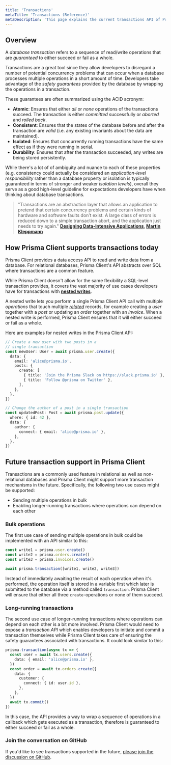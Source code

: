 ```yaml
---
title: 'Transactions'
metaTitle: 'Transactions (Reference)'
metaDescription: 'This page explains the current transactions API of Prisma Client.'
---
```


## Overview

A _database transaction_ refers to a sequence of read/write operations that are _guaranteed_ to either succeed or fail as a whole.

Transactions are a great tool since they allow developers to disregard a number of potential concurrency problems that can occur when a database processes multiple operations in a short amount of time. Developers take advantage of the _safety guarantees_ provided by the database by wrapping the operations in a transaction.

These guarantees are often summarized using the ACID acronym:

- **Atomic**: Ensures that either _all_ or _none_ operations of the transactions succeed. The transaction is either _committed_ successfully or _aborted_ and _rolled back_.
- **Consistent**: Ensures that the states of the database before and after the transaction are _valid_ (i.e. any existing invariants about the data are maintained).
- **Isolated**: Ensures that concurrently running transactions have the same effect as if they were running in serial.
- **Durability**: Ensures that after the transaction succeeded, any writes are being stored persistently.

While there's a lot of of ambiguity and nuance to each of these properties (e.g. consistency could actually be considered an _application-level responsibility_ rather than a database property or isolation is typically guaranteed in terms of stronger and weaker _isolation levels_), overall they serve as a good high-level guideline for expectations developers have when thinking about database transactions.

> "Transactions are an abstraction layer that allows an application to pretend that certain concurrency problems and certain kinds of hardware and software faults don’t exist. A large class of errors is reduced down to a simple transaction abort, and the application just needs to try again." **[Designing Data-Intensive Applications](https://dataintensive.net/), [Martin Kleppmann](https://twitter.com/martinkl)**

## How Prisma Client supports transactions today

Prisma Client provides a data access API to read and write data from a database. For relational databases, Prisma Client's API abstracts over SQL where transactions are a common feature.

While Prisma Client doesn't allow for the same flexibility a SQL-level transaction provides, it covers the vast majority of use cases developers have for transactions with [**nested writes**](relation-queries#nested-writes).

A nested write lets you perform a single Prisma Client API call with multiple _operations_ that touch multiple [_related_](../prisma-schema/relations) records, for example creating a _user_ together with a _post_ or updating an _order_ together with an _invoice_. When a nested write is performed, Prisma Client ensures that it will either succeed or fail as a whole.

Here are examples for nested writes in the Prisma Client API:

```ts
// Create a new user with two posts in a
// single transaction
const newUser: User = await prisma.user.create({
  data: {
    email: 'alice@prisma.io',
    posts: {
      create: [
        { title: 'Join the Prisma Slack on https://slack.prisma.io' },
        { title: 'Follow @prisma on Twitter' },
      ],
    },
  },
})
```

```ts
// Change the author of a post in a single transaction
const updatedPost: Post = await prisma.post.update({
  where: { id: 42 },
  data: {
    author: {
      connect: { email: 'alice@prisma.io' },
    },
  },
})
```

## Future transaction support in Prisma Client

Transactions are a commonly used feature in relational as well as non-relational databases and Prisma Client might support more transaction mechanisms in the future. Specifically, the following two use cases might be supported:

- Sending multiple operations in bulk
- Enabling longer-running transactions where operations can depend on each other

### Bulk operations

The first use case of sending multiple operations in bulk could be implemented with an API similar to this:

```ts
const write1 = prisma.user.create()
const write2 = prisma.orders.create()
const write3 = prisma.invoices.create()

await prisma.transaction([write1, write2, write3])
```

Instead of immediately awaiting the result of each operation when it's performed, the operation itself is stored in a variable first which later is submitted to the database via a method called `transaction`. Prisma Client will ensure that either all three `create`-operations or none of them succeed.

### Long-running transactions

The second use case of longer-running transactions where operations can depend on each other is a bit more involved. Prisma Client would need to expose a _transaction API_ which enables developers to initiate and commit a transaction themselves while Prisma Client takes care of ensuring the safety guarantees associated with transactions. It could look similar to this:

```ts
prisma.transaction(async tx => {
  const user = await tx.users.create({
    data: { email: 'alice@prisma.io' },
  })
  const order = await tx.orders.create({
    data: {
      customer: {
        connect: { id: user.id },
      },
    },
  })
  await tx.commit()
})
```

In this case, the API provides a way to wrap a sequence of operations in a callback which gets executed as a transaction, therefore is guaranteed to either succeed or fail as a whole.

### Join the conversation on GitHub

If you'd like to see transactions supported in the future, [please join the discussion on GitHub](https://github.com/prisma/prisma-client-js/issues/349).
